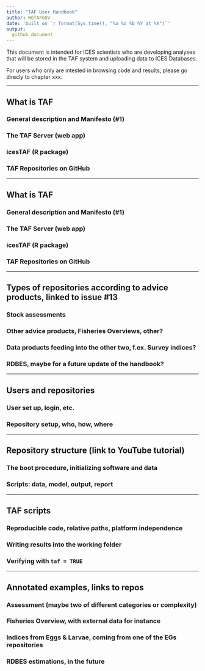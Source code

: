 ```yaml
---
title: "TAF User Handbook"
author: WGTAFGOV
date: 'built on `r format(Sys.time(), "%a %d %b %Y at %X")`'
output:
  github_document
---
```


This document is intended for ICES scientists who are developing analyses that will be stored
in the TAF system and uploading data to ICES Databases.  

For users who only are intested in browsing code and results, please go direcly to chapter xxx.

----

## What is TAF

### General description and Manifesto (#1)

### The TAF Server (web app)

### icesTAF (R package)

### TAF Repositories on GitHub

----

## What is TAF

### General description and Manifesto (#1)

### The TAF Server (web app)

### icesTAF (R package)

### TAF Repositories on GitHub

----

## Types of repositories according to advice products, linked to issue #13

### Stock assessments

### Other advice products, Fisheries Overviews, other?

### Data products feeding into the other two, f.ex. Survey indices?

### RDBES, maybe for a future update of the handbook?

----

## Users and repositories

### User set up, login, etc.

### Repository setup, who, how, where

----

## Repository structure (link to YouTube tutorial)

### The boot procedure, initializing software and data

### Scripts: data, model, output, report

----

## TAF scripts

### Reproducible code, relative paths, platform independence

### Writing results into the working folder

### Verifying with `taf = TRUE`

----

## Annotated examples, links to repos

### Assessment (maybe two of different categories or complexity)

### Fisheries Overview, with external data for instance

### Indices from Eggs & Larvae, coming from one of the EGs repositories

### RDBES estimations, in the future

